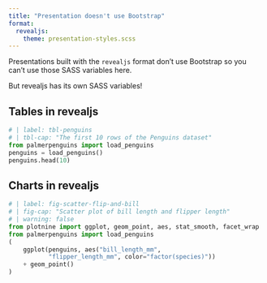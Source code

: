 ```yaml
---
title: "Presentation doesn't use Bootstrap"
format: 
  revealjs:
    theme: presentation-styles.scss
---
```


Presentations built with the `revealjs` format don't use Bootstrap so you can't use those SASS variables here.

But revealjs has its own SASS variables! 

## Tables in revealjs

```python
# | label: tbl-penguins
# | tbl-cap: "The first 10 rows of the Penguins dataset"
from palmerpenguins import load_penguins
penguins = load_penguins()
penguins.head(10)
```

## Charts in revealjs

```python
# | label: fig-scatter-flip-and-bill
# | fig-cap: "Scatter plot of bill length and flipper length"
# | warning: false
from plotnine import ggplot, geom_point, aes, stat_smooth, facet_wrap
from palmerpenguins import load_penguins
(
    ggplot(penguins, aes("bill_length_mm",
           "flipper_length_mm", color="factor(species)"))
    + geom_point()
)
```